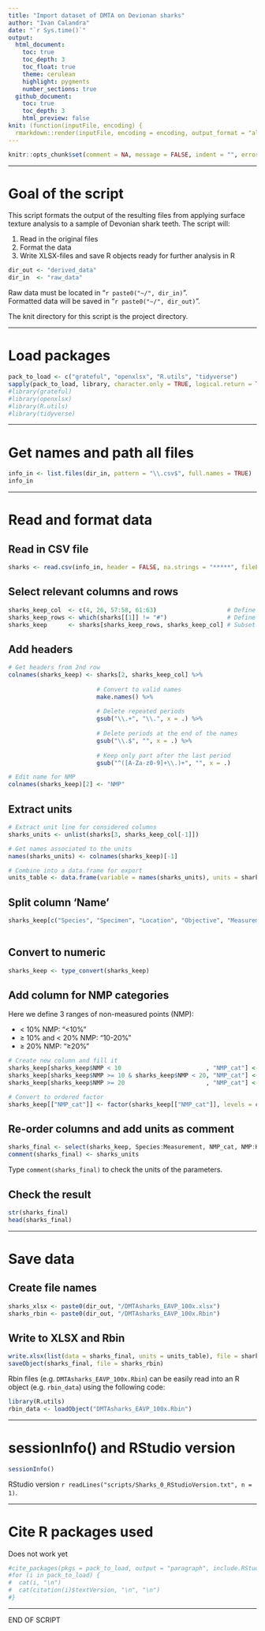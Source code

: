 ```yaml
---
title: "Import dataset of DMTA on Devionan sharks"
author: "Ivan Calandra"
date: "`r Sys.time()`"
output:
  html_document:
    toc: true
    toc_depth: 3
    toc_float: true
    theme: cerulean
    highlight: pygments
    number_sections: true
  github_document: 
    toc: true
    toc_depth: 3
    html_preview: false
knit: (function(inputFile, encoding) {
  rmarkdown::render(inputFile, encoding = encoding, output_format = "all", knit_root_dir = rprojroot::find_rstudio_root_file()) })
---
```



```r
knitr::opts_chunk$set(comment = NA, message = FALSE, indent = "", error = TRUE)
```


---


# Goal of the script
This script formats the output of the resulting files from applying surface texture analysis to a sample of Devonian shark teeth.
The script will:

1. Read in the original files  
2. Format the data  
3. Write XLSX-files and save R objects ready for further analysis in R  

```r
dir_out <- "derived_data"
dir_in  <- "raw_data"
```

Raw data must be located in "`r paste0("~/", dir_in)`".  
Formatted data will be saved in "`r paste0("~/", dir_out)`".

The knit directory for this script is the project directory.


---


# Load packages
```r
pack_to_load <- c("grateful", "openxlsx", "R.utils", "tidyverse")
sapply(pack_to_load, library, character.only = TRUE, logical.return = TRUE) 
#library(grateful)
#library(openxlsx)
#library(R.utils)
#library(tidyverse)
```


---


# Get names and path all files 
```r
info_in <- list.files(dir_in, pattern = "\\.csv$", full.names = TRUE)
info_in
```


---


# Read and format data
## Read in CSV file
```r
sharks <- read.csv(info_in, header = FALSE, na.strings = "*****", fileEncoding = 'WINDOWS-1252')
```


## Select relevant columns and rows
```r
sharks_keep_col  <- c(4, 26, 57:58, 61:63)                    # Define columns to keep
sharks_keep_rows <- which(sharks[[1]] != "#")                 # Define rows to keep
sharks_keep      <- sharks[sharks_keep_rows, sharks_keep_col] # Subset rows and columns
```


## Add headers
```r
# Get headers from 2nd row
colnames(sharks_keep) <- sharks[2, sharks_keep_col] %>% 
  
                         # Convert to valid names
                         make.names() %>% 
  
                         # Delete repeated periods
                         gsub("\\.+", "\\.", x = .) %>% 
  
                         # Delete periods at the end of the names
                         gsub("\\.$", "", x = .) %>%
  
                         # Keep only part after the last period
                         gsub("^([A-Za-z0-9]+\\.)+", "", x = .)

# Edit name for NMP
colnames(sharks_keep)[2] <- "NMP"
```


## Extract units
```r
# Extract unit line for considered columns
sharks_units <- unlist(sharks[3, sharks_keep_col[-1]])

# Get names associated to the units
names(sharks_units) <- colnames(sharks_keep)[-1]

# Combine into a data.frame for export
units_table <- data.frame(variable = names(sharks_units), units = sharks_units)
```


## Split column 'Name' 
```r
sharks_keep[c("Species", "Specimen", "Location", "Objective", "Measurement")] <- str_split_fixed(sharks_keep$Name, 
                                                                                                 "_", n = 5)
```


## Convert to numeric
```r
sharks_keep <- type_convert(sharks_keep)
```


## Add column for NMP categories
Here we define 3 ranges of non-measured points (NMP):

- $<$ 10% NMP: "<10%"  
- $\ge$ 10% and $<$ 20% NMP: "10-20%"  
- $\ge$ 20% NMP: "≥20%"
 

```r
# Create new column and fill it
sharks_keep[sharks_keep$NMP < 10                        , "NMP_cat"] <- "<10%"
sharks_keep[sharks_keep$NMP >= 10 & sharks_keep$NMP < 20, "NMP_cat"] <- "10-20%"
sharks_keep[sharks_keep$NMP >= 20                       , "NMP_cat"] <- "≥20%"

# Convert to ordered factor
sharks_keep[["NMP_cat"]] <- factor(sharks_keep[["NMP_cat"]], levels = c("<10%", "10-20%", "≥20%"), ordered = TRUE)
```


## Re-order columns and add units as comment 
```r
sharks_final <- select(sharks_keep, Species:Measurement, NMP_cat, NMP:HAsfc9)
comment(sharks_final) <- sharks_units
```

Type `comment(sharks_final)` to check the units of the parameters.


## Check the result
```r
str(sharks_final)
head(sharks_final)
```


---


# Save data
## Create file names
```r
sharks_xlsx <- paste0(dir_out, "/DMTAsharks_EAVP_100x.xlsx")
sharks_rbin <- paste0(dir_out, "/DMTAsharks_EAVP_100x.Rbin")
```


## Write to XLSX and Rbin
```r
write.xlsx(list(data = sharks_final, units = units_table), file = sharks_xlsx) 
saveObject(sharks_final, file = sharks_rbin) 
```

Rbin files (e.g. `DMTAsharks_EAVP_100x.Rbin`) can be easily read into an R object (e.g. `rbin_data`) using the following code:
```r
library(R.utils)
rbin_data <- loadObject("DMTAsharks_EAVP_100x.Rbin")
```


---


# sessionInfo() and RStudio version

```r
sessionInfo()
```

RStudio version `r readLines("scripts/Sharks_0_RStudioVersion.txt", n = 1)`.


---


# Cite R packages used
Does not work yet
```r
#cite_packages(pkgs = pack_to_load, output = "paragraph", include.RStudio = TRUE, out.dir = ".")
#for (i in pack_to_load) {
#  cat(i, "\n")
#  cat(citation(i)$textVersion, "\n", "\n")
#} 
```


---


END OF SCRIPT
